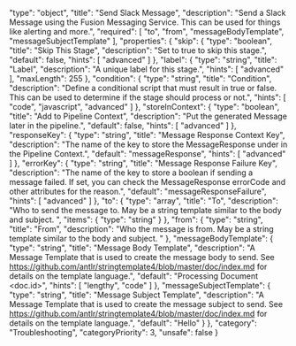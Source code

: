   "type": "object",
  "title": "Send Slack Message",
  "description": "Send a Slack Message using the Fusion Messaging Service.  This can be used for things like alerting and more.",
  "required": [
    "to",
    "from",
    "messageBodyTemplate",
    "messageSubjectTemplate"
  ],
  "properties": {
    "skip": {
      "type": "boolean",
      "title": "Skip This Stage",
      "description": "Set to true to skip this stage.",
      "default": false,
      "hints": [
        "advanced"
      ]
    },
    "label": {
      "type": "string",
      "title": "Label",
      "description": "A unique label for this stage.",
      "hints": [
        "advanced"
      ],
      "maxLength": 255
    },
    "condition": {
      "type": "string",
      "title": "Condition",
      "description": "Define a conditional script that must result in true or false. This can be used to determine if the stage should process or not.",
      "hints": [
        "code",
        "javascript",
        "advanced"
      ]
    },
    "storeInContext": {
      "type": "boolean",
      "title": "Add to Pipeline Context",
      "description": "Put the generated Message later in the pipeline.",
      "default": false,
      "hints": [
        "advanced"
      ]
    },
    "responseKey": {
      "type": "string",
      "title": "Message Response Context Key",
      "description": "The name of the key to store the MessageResponse under in the Pipeline Context.",
      "default": "messageResponse",
      "hints": [
        "advanced"
      ]
    },
    "errorKey": {
      "type": "string",
      "title": "Message Response Failure Key",
      "description": "The name of the key to store a boolean if sending a message failed.  If set, you can check the MessageResponse errorCode and other attributes for the reason.",
      "default": "messageResponseFailure",
      "hints": [
        "advanced"
      ]
    },
    "to": {
      "type": "array",
      "title": "To",
      "description": "Who to send the message to.  May be a string template similar to the body and subject. ",
      "items": {
        "type": "string"
      }
    },
    "from": {
      "type": "string",
      "title": "From",
      "description": "Who the message is from.  May be a string template similar to the body and subject. "
    },
    "messageBodyTemplate": {
      "type": "string",
      "title": "Message Body Template",
      "description": "A Message Template that is used to create the message body to send.  See https://github.com/antlr/stringtemplate4/blob/master/doc/index.md for details on the template language.",
      "default": "Processing Document <doc.id>",
      "hints": [
        "lengthy",
        "code"
      ]
    },
    "messageSubjectTemplate": {
      "type": "string",
      "title": "Message Subject Template",
      "description": "A Message Template that is used to create the message subject to send.  See https://github.com/antlr/stringtemplate4/blob/master/doc/index.md for details on the template language.",
      "default": "Hello"
    }
  },
  "category": "Troubleshooting",
  "categoryPriority": 3,
  "unsafe": false
}

